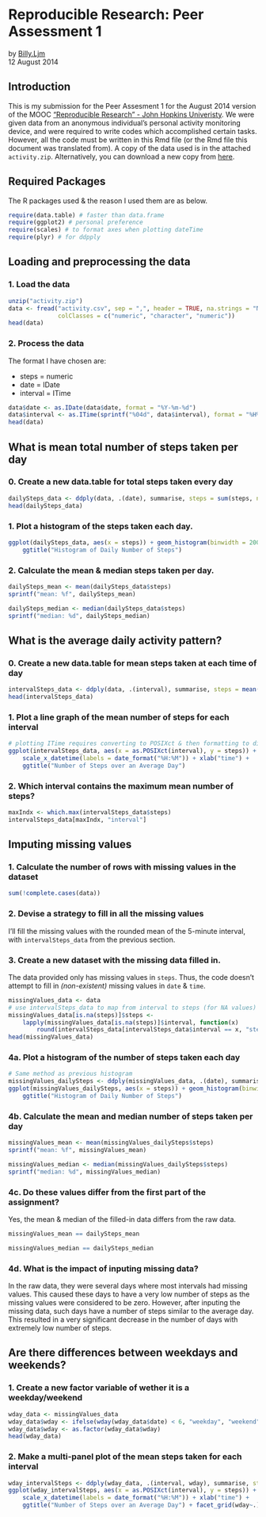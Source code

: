 # Reproducible Research: Peer Assessment 1
by [Billy.Ljm](http://billyljm.wordpress.com/)  
12 August 2014  

## Introduction
This is my submission for the Peer Assesment 1 for the August 2014 version of the MOOC ["Reproducible Research" - John Hopkins Univeristy](https://www.coursera.org/course/repdata). We were given data from an anonymous individual's personal activity monitoring device, and were required to write codes which accomplished certain tasks. However, all the code must be written in this Rmd file (or the Rmd file this document was translated from). A copy of the data used is in the attached `activity.zip`. Alternatively, you can download a new copy from [here](https://d396qusza40orc.cloudfront.net/repdata%2Fdata%2Factivity.zip).  

## Required Packages
The R packages used & the reason I used them are as below.  
```r
require(data.table) # faster than data.frame
require(ggplot2) # personal preference
require(scales) # to format axes when plotting dateTime
require(plyr) # for ddpply 
```


## Loading and preprocessing the data

### 1. Load the data  
```r
unzip("activity.zip")
data <- fread("activity.csv", sep = ",", header = TRUE, na.strings = "NA", 
			  colClasses = c("numeric", "character", "numeric"))
head(data)
```

### 2. Process the data    
The format I have chosen are:  

* steps = numeric  
* date = IDate  
* interval = ITime  

```r
data$date <- as.IDate(data$date, format = "%Y-%m-%d")
data$interval <- as.ITime(sprintf("%04d", data$interval), format = "%H%M")
head(data)
```


## What is mean total number of steps taken per day

### 0. Create a new data.table for total steps taken every day 
```r
dailySteps_data <- ddply(data, .(date), summarise, steps = sum(steps, na.rm = TRUE))
head(dailySteps_data)
```

### 1. Plot a histogram of the steps taken each day.  
```r
ggplot(dailySteps_data, aes(x = steps)) + geom_histogram(binwidth = 2000) + 
	ggtitle("Histogram of Daily Number of Steps")
```

### 2. Calculate the mean & median steps taken per day.  
```r
dailySteps_mean <- mean(dailySteps_data$steps)
sprintf("mean: %f", dailySteps_mean)
```

```r
dailySteps_median <- median(dailySteps_data$steps)
sprintf("median: %d", dailySteps_median)
```


## What is the average daily activity pattern?

### 0. Create a new data.table for mean steps taken at each time of day
```r
intervalSteps_data <- ddply(data, .(interval), summarise, steps = mean(steps, na.rm = TRUE))
head(intervalSteps_data)
```

### 1. Plot a line graph of the mean number of steps for each interval
```r
# plotting ITime requires converting to POSIXct & then formatting to display time only 
ggplot(intervalSteps_data, aes(x = as.POSIXct(interval), y = steps)) + geom_line() + 
	scale_x_datetime(labels = date_format("%H:%M")) + xlab("time") +
	ggtitle("Number of Steps over an Average Day")
```

### 2. Which interval contains the maximum mean number of steps?
```r
maxIndx <- which.max(intervalSteps_data$steps)
intervalSteps_data[maxIndx, "interval"]
```


## Imputing missing values

### 1. Calculate the number of rows with missing values in the dataset
```r
sum(!complete.cases(data))
```

### 2. Devise a strategy to fill in all the missing values
I'll fill the missing values with the rounded mean of the 5-minute interval, with `intervalSteps_data` from the previous section.  

### 3. Create a new dataset with the missing data filled in.
The data provided only has missing values in `steps`. Thus, the code doesn't attempt to fill in _(non-existent)_ missing values in `date` & `time`.  
```r
missingValues_data <- data
# use intervalSteps_data to map from interval to steps (for NA values)
missingValues_data[is.na(steps)]$steps <- 
	lapply(missingValues_data[is.na(steps)]$interval, function(x) 
		round(intervalSteps_data[intervalSteps_data$interval == x, "steps"]))
head(missingValues_data)
```

### 4a. Plot a histogram of the number of steps taken each day
```r
# Same method as previous histogram
missingValues_dailySteps <- ddply(missingValues_data, .(date), summarise, steps = sum(steps, na.rm = T))
ggplot(missingValues_dailySteps, aes(x = steps)) + geom_histogram(binwidth = 2000) + 
	ggtitle("Histogram of Daily Number of Steps")
```

### 4b. Calculate the mean and median number of steps taken per day
```r
missingValues_mean <- mean(missingValues_dailySteps$steps)
sprintf("mean: %f", missingValues_mean)
```

```r
missingValues_median <- median(missingValues_dailySteps$steps)
sprintf("median: %d", missingValues_median)
```

### 4c. Do these values differ from the first part of the assignment? 
Yes, the mean & median of the filled-in data differs from the raw data.
```r
missingValues_mean == dailySteps_mean
```
```r
missingValues_median == dailySteps_median
```

### 4d. What is the impact of inputing missing data?
In the raw data, they were several days where most intervals had missing values. This caused these days to have a very low number of steps as the missing values were considered to be zero. However, after inputing the missing data, such days have a number of steps similar to the average day. This resulted in a very significant decrease in the number of days with extremely low number of steps.


## Are there differences between weekdays and weekends?

### 1. Create a new factor variable of wether it is a weekday/weekend
```r
wday_data <- missingValues_data
wday_data$wday <- ifelse(wday(wday_data$date) < 6, "weekday", "weekend")
wday_data$wday <- as.factor(wday_data$wday)
head(wday_data)
```

### 2. Make a multi-panel plot of the mean steps taken for each interval
```r
wday_intervalSteps <- ddply(wday_data, .(interval, wday), summarise, steps = mean(steps, na.rm = TRUE))
ggplot(wday_intervalSteps, aes(x = as.POSIXct(interval), y = steps)) + geom_line() + 
	scale_x_datetime(labels = date_format("%H:%M")) + xlab("time") +
	ggtitle("Number of Steps over an Average Day") + facet_grid(wday~.)
```
